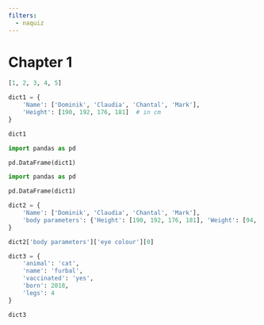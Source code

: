 ```yaml
---
filters:
  - naquiz
---
```


# Chapter 1
<!-- # Dictionary – another type of list -->

```python
[1, 2, 3, 4, 5]

dict1 = {
    'Name': ['Dominik', 'Claudia', 'Chantal', 'Mark'],
    'Height': [190, 192, 176, 181]  # in cm
}

dict1
```

```python
import pandas as pd

pd.DataFrame(dict1)
```

```python
import pandas as pd

pd.DataFrame(dict1)

dict2 = {
    'Name': ['Dominik', 'Claudia', 'Chantal', 'Mark'],
    'body parameters': {'Height': [190, 192, 176, 181], 'Weight': [94, 92, 71, 105], 'eye colour': ['blue', 'green', 'brown']}
}

dict2['body parameters']['eye colour'][0]
```

```python
dict3 = {
    'animal': 'cat',
    'name': 'furbal',
    'vaccinated': 'yes',
    'born': 2018,
    'legs': 4
}

dict3
```